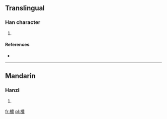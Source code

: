 ==Translingual==

===Han character===
{{Han char|rn=75|rad=木|as=13|sn=17|four=|canj=木廿田女 (DTWV)}}

# {{defn|Han|sort=木13}}

====References====
* {{Han ref|kx=0556.020|dkj=15634|hdz=21301.120|uh=6A82|ud=27266}}

----

==Mandarin==

===Hanzi===
{{cmn-hanzi|pin=[[nóng]] ([[nong2]])|wg=nung<sup>2</sup>}}

# {{defn|Mandarin|sort=木13}}

[[fr:檂]]
[[pl:檂]]